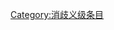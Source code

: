 {{catmore1|[[Wikipedia:河流专题|Wikipedia:河流专题]]}}
{{Articles by Quality|topic=河流|project=河流|format=TOC}}
{{emptycat}}

[[Category:消歧义级条目|Category:消歧义级条目]]